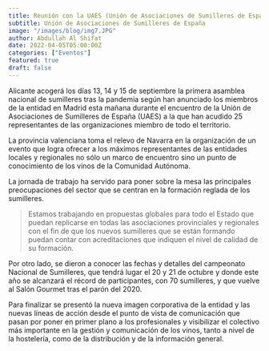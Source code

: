 ```yaml
---
title: Reunión con la UAES (Unión de Asociaciones de Sumilleres de España)
subtitle: Unión de Asociaciones de Sumilleres de España
image: "/images/blog/img7.JPG"
author: Abdullah Al Shifat
date: 2022-04-05T05:00:00Z
categories: ["Eventos"]
featured: true
draft: false
---
```


Alicante acogerá los días 13, 14 y 15 de septiembre la primera asamblea nacional de sumilleres tras la pandemia según han anunciado los miembros de la entidad en Madrid esta mañana durante el encuentro de la Unión de Asociaciones de Sumilleres de España (UAES) a la que han acudido 25 representantes de las organizaciones miembro de todo el territorio.

La provincia valenciana toma el relevo de Navarra en la organización de un evento que logra ofrecer a los máximos representantes de las entidades locales y regionales no sólo un marco de encuentro sino un punto de conocimiento de los vinos de la
Comunidad Autónoma.

La jornada de trabajo ha servido para poner sobre la mesa las principales preocupaciones del sector que se centran en la formación reglada de los sumilleres.

<Blockquote name="Pablo Martín, presidente de la UAES">
  Estamos trabajando en propuestas globales para todo el Estado que puedan
  replicarse en todas las asociaciones provinciales y regionales con el fin de
  que los nuevos sumilleres que se están formando puedan contar con
  acreditaciones que indiquen el nivel de calidad de su formación.
</Blockquote>

Por otro lado, se dieron a conocer las fechas y detalles del campeonato Nacional de Sumilleres, que tendrá lugar el 20 y 21 de octubre y donde este año se alcanzará el récord de participantes, con 70 sumilleres, y que vuelve al Salón Gourmet tras el parón del 2020.

Para finalizar se presentó la nueva imagen corporativa de la entidad y las nuevas líneas de acción desde el punto de vista de comunicación que pasan por poner en primer plano a los profesionales y visibilizar el colectivo más importante en la gestión y comunicación de los vinos, tanto a nivel de la hostelería, como de la distribución y de la información general.

